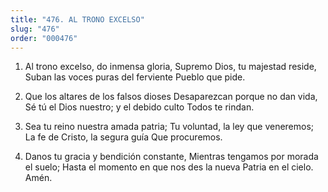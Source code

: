 ```yaml
---
title: "476. AL TRONO EXCELSO"
slug: "476"
order: "000476"
---
```

1. Al trono excelso, do inmensa gloria, Supremo Dios, tu majestad reside, Suban las voces puras del ferviente Pueblo que pide.

2. Que los altares de los falsos dioses Desaparezcan porque no dan vida,
Sé tú el Dios nuestro; y el debido culto Todos te rindan.

3. Sea tu reino nuestra amada patria; Tu voluntad, la ley que veneremos; La fe de Cristo, la segura guía
Que procuremos.

4. Danos tu gracia y bendición constante, Mientras tengamos por morada el suelo; Hasta el momento en que nos des la nueva Patria en el cielo. Amén.
